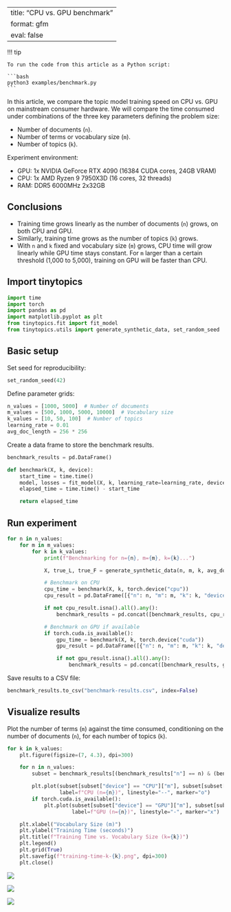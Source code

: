 <!-- `.md` and `.py` files are generated from the `.qmd` file. Please edit that file. -->

---
title: "CPU vs. GPU benchmark"
format: gfm
eval: false
---

!!! tip

    To run the code from this article as a Python script:

    ```bash
    python3 examples/benchmark.py
    ```

In this article, we compare the topic model training speed on CPU vs. GPU
on mainstream consumer hardware. We will compare the time consumed under
combinations of the three key parameters defining the problem size:

- Number of documents (`n`).
- Number of terms or vocabulary size (`m`).
- Number of topics (`k`).

Experiment environment:

- GPU: 1x NVIDIA GeForce RTX 4090 (16384 CUDA cores, 24GB VRAM)
- CPU: 1x AMD Ryzen 9 7950X3D (16 cores, 32 threads)
- RAM: DDR5 6000MHz 2x32GB

## Conclusions

- Training time grows linearly as the number of documents (`n`) grows, on both CPU and GPU.
- Similarly, training time grows as the number of topics (`k`) grows.
- With `n` and `k` fixed and vocabulary size (`m`) grows,
  CPU time will grow linearly while GPU time stays constant.
  For `m` larger than a certain threshold (1,000 to 5,000),
  training on GPU will be faster than CPU.

## Import tinytopics

```python
import time
import torch
import pandas as pd
import matplotlib.pyplot as plt
from tinytopics.fit import fit_model
from tinytopics.utils import generate_synthetic_data, set_random_seed
```

## Basic setup

Set seed for reproducibility:

```python
set_random_seed(42)
```

Define parameter grids:

```python
n_values = [1000, 5000]  # Number of documents
m_values = [500, 1000, 5000, 10000]  # Vocabulary size
k_values = [10, 50, 100]  # Number of topics
learning_rate = 0.01
avg_doc_length = 256 * 256
```

Create a data frame to store the benchmark results.

```python
benchmark_results = pd.DataFrame()

def benchmark(X, k, device):
    start_time = time.time()
    model, losses = fit_model(X, k, learning_rate=learning_rate, device=device)
    elapsed_time = time.time() - start_time

    return elapsed_time
```

## Run experiment

```python
for n in n_values:
    for m in m_values:
        for k in k_values:
            print(f"Benchmarking for n={n}, m={m}, k={k}...")

            X, true_L, true_F = generate_synthetic_data(n, m, k, avg_doc_length=avg_doc_length)

            # Benchmark on CPU
            cpu_time = benchmark(X, k, torch.device("cpu"))
            cpu_result = pd.DataFrame([{"n": n, "m": m, "k": k, "device": "CPU", "time": cpu_time}])

            if not cpu_result.isna().all().any():
                benchmark_results = pd.concat([benchmark_results, cpu_result], ignore_index=True)

            # Benchmark on GPU if available
            if torch.cuda.is_available():
                gpu_time = benchmark(X, k, torch.device("cuda"))
                gpu_result = pd.DataFrame([{"n": n, "m": m, "k": k, "device": "GPU", "time": gpu_time}])

                if not gpu_result.isna().all().any():
                    benchmark_results = pd.concat([benchmark_results, gpu_result], ignore_index=True)
```

Save results to a CSV file:

```python
benchmark_results.to_csv("benchmark-results.csv", index=False)
```

## Visualize results

Plot the number of terms (`m`) against the time consumed, conditioning on
the number of documents (`n`), for each number of topics (`k`).

```python
for k in k_values:
    plt.figure(figsize=(7, 4.3), dpi=300)

    for n in n_values:
        subset = benchmark_results[(benchmark_results["n"] == n) & (benchmark_results["k"] == k)]

        plt.plot(subset[subset["device"] == "CPU"]["m"], subset[subset["device"] == "CPU"]["time"],
                 label=f"CPU (n={n})", linestyle="--", marker="o")
        if torch.cuda.is_available():
            plt.plot(subset[subset["device"] == "GPU"]["m"], subset[subset["device"] == "GPU"]["time"],
                     label=f"GPU (n={n})", linestyle="-", marker="x")

    plt.xlabel("Vocabulary Size (m)")
    plt.ylabel("Training Time (seconds)")
    plt.title(f"Training Time vs. Vocabulary Size (k={k})")
    plt.legend()
    plt.grid(True)
    plt.savefig(f"training-time-k-{k}.png", dpi=300)
    plt.close()
```

![](images/training-time-k-10.png)

![](images/training-time-k-50.png)

![](images/training-time-k-100.png)
